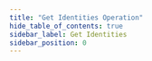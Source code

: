 ```yaml
---
title: "Get Identities Operation"
hide_table_of_contents: true
sidebar_label: Get Identities
sidebar_position: 0
---
```





<LanguageSwitcher supportedLanguages={supportedLanguages} />

<LanguageContent language="csharp">
   <GetIdentitiesCsharp />
</LanguageContent>

<LanguageContent language="java">
   <GetIdentitiesJava />
</LanguageContent>

<LanguageContent language="nodejs">
   <GetIdentitiesNodejs />
</LanguageContent>


<!---
### Document Identifiers
- [Working with Document Identifiers](../../../../client-api/document-identifiers/working-with-document-identifiers)
- [Global ID Generation Conventions](../../../../client-api/configuration/identifier-generation/global)
- [Type-specific ID Generation Conventions](../../../../client-api/configuration/identifier-generation/type-specific)

### Knowledge Base
- [Document Identifier Generation](../../../../server/kb/document-identifier-generation#strategy--3)
- [Document Identifier Generation](../../../../server/kb/document-identifier-generation)

### Operations
- [What are Operations](../../../../client-api/operations/what-are-operations)
- [Seed identity](../../../../client-api/operations/maintenance/identities/seed-identity)
- [Increment next identity](../../../../client-api/operations/maintenance/identities/increment-next-identity)


-->